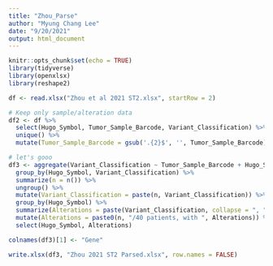 ```yaml
---
title: "Zhou_Parse"
author: "Myung Chang Lee"
date: "9/20/2021"
output: html_document
---
```


```r
knitr::opts_chunk$set(echo = TRUE)
library(tidyverse)
library(openxlsx)
library(reshape2)

```


```r

df <- read.xlsx("Zhou et al 2021 ST2.xlsx", startRow = 2)

# Keep only sample/alteration data
df2 <- df %>% 
  select(Hugo_Symbol, Tumor_Sample_Barcode, Variant_Classification) %>% 
  unique() %>% 
  mutate(Tumor_Sample_Barcode = gsub('.{2}$', '', Tumor_Sample_Barcode))

# let's gooo
df3 <- aggregate(Variant_Classification ~ Tumor_Sample_Barcode + Hugo_Symbol, df2, FUN = function(x) paste(unlist(x), collapse = '&')) %>% 
  group_by(Hugo_Symbol, Variant_Classification) %>% 
  summarize(n = n()) %>% 
  ungroup() %>% 
  mutate(Variant_Classification = paste(n, Variant_Classification)) %>% 
  group_by(Hugo_Symbol) %>% 
  summarize(Alterations = paste(Variant_Classification, collapse = ", "), n = sum(n)) %>% 
  mutate(Alterations = paste0(n, "/40 patients, with ", Alterations)) %>% 
  select(Hugo_Symbol, Alterations)

colnames(df3)[1] <- "Gene"

write.xlsx(df3, "Zhou 2021 ST2 Parsed.xlsx", row.names = FALSE)


```

